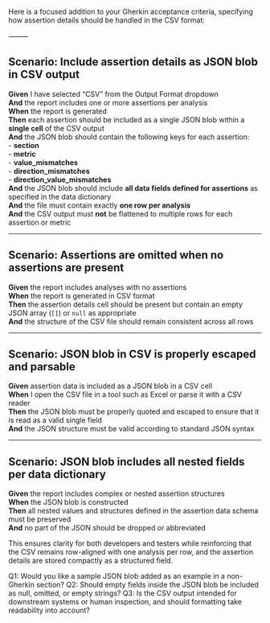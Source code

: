 Here is a focused addition to your Gherkin acceptance criteria, specifying how assertion details should be handled in the CSV format:

⸻


## Scenario: Include assertion details as JSON blob in CSV output

**Given** I have selected “CSV” from the Output Format dropdown  
**And** the report includes one or more assertions per analysis  
**When** the report is generated  
**Then** each assertion should be included as a single JSON blob within a **single cell** of the CSV output  
**And** the JSON blob should contain the following keys for each assertion:  
- **section**  
- **metric**  
- **value_mismatches**  
- **direction_mismatches**  
- **direction_value_mismatches**  
**And** the JSON blob should include **all data fields defined for assertions** as specified in the data dictionary  
**And** the file must contain exactly **one row per analysis**  
**And** the CSV output must **not** be flattened to multiple rows for each assertion or metric

---

## Scenario: Assertions are omitted when no assertions are present

**Given** the report includes analyses with no assertions  
**When** the report is generated in CSV format  
**Then** the assertion details cell should be present but contain an empty JSON array (`[]`) or `null` as appropriate  
**And** the structure of the CSV file should remain consistent across all rows

---

## Scenario: JSON blob in CSV is properly escaped and parsable

**Given** assertion data is included as a JSON blob in a CSV cell  
**When** I open the CSV file in a tool such as Excel or parse it with a CSV reader  
**Then** the JSON blob must be properly quoted and escaped to ensure that it is read as a valid single field  
**And** the JSON structure must be valid according to standard JSON syntax

---

## Scenario: JSON blob includes all nested fields per data dictionary

**Given** the report includes complex or nested assertion structures  
**When** the JSON blob is constructed  
**Then** all nested values and structures defined in the assertion data schema must be preserved  
**And** no part of the JSON should be dropped or abbreviated

This ensures clarity for both developers and testers while reinforcing that the CSV remains row-aligned with one analysis per row, and the assertion details are stored compactly as a structured field.

Q1: Would you like a sample JSON blob added as an example in a non-Gherkin section?
Q2: Should empty fields inside the JSON blob be included as null, omitted, or empty strings?
Q3: Is the CSV output intended for downstream systems or human inspection, and should formatting take readability into account?